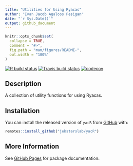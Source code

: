 ```yaml
---
title: "Utilities for Using Ryacas"
author: "Ivan Jacob Agaloos Pesigan"
date: "`r Sys.Date()`"
output: github_document
---
```


<!-- README.md is generated from README.Rmd. Please edit that file -->

```r
knitr::opts_chunk$set(
  collapse = TRUE,
  comment = "#>",
  fig.path = "man/figures/README-",
  out.width = "100%"
)
```

<!-- badges: start -->
[![R build status](https://github.com/jeksterslab/yacR/workflows/R-CMD-check/badge.svg?branch=master)](https://github.com/jeksterslab/yacR/actions?workflow=R-CMD-check)
[![Travis build status](https://travis-ci.com/jeksterslab/yacR.svg?branch=master)](https://travis-ci.com/jeksterslab/yacR)
[![codecov](https://codecov.io/github/jeksterslab/yacR/branch/master/graphs/badge.svg)](https://codecov.io/github/jeksterslab/yacR) 
<!-- badges: end -->

## Description

A collection of utility functions for using Ryacas.

## Installation

You can install the released version of `yacR` from [GitHub](https://github.com/jeksterslab/yacR) with:

```r
remotes::install_github("jeksterslab/yacR")
```

## More Information

See [GitHub Pages](https://jeksterslab.github.io/yacR/index.html)
for package documentation.
